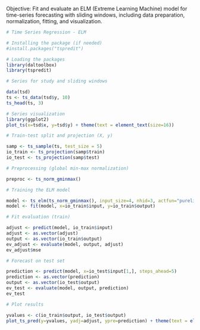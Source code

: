 Objective: Fit and evaluate an ELM (Extreme Learning Machine) model for time-series forecasting with sliding windows, including data preparation, normalization, fitting, and visualization.

```r
# Time Series Regression - ELM

# Installing the package (if needed)
#install.packages("tspredit")
```

```r
# Loading the packages
library(daltoolbox)
library(tspredit) 
```


```r
# Series for study and sliding windows

data(tsd)
ts <- ts_data(tsd$y, 10)
ts_head(ts, 3)
```

```r
# Series visualization
library(ggplot2)
plot_ts(x=tsd$x, y=tsd$y) + theme(text = element_text(size=16))
```

```r
# Train-test split and projection (X, y)

samp <- ts_sample(ts, test_size = 5)
io_train <- ts_projection(samp$train)
io_test <- ts_projection(samp$test)
```

```r
# Preprocessing (global min-max normalization)

preproc <- ts_norm_gminmax()
```

```r
# Training the ELM model

model <- ts_elm(ts_norm_gminmax(), input_size=4, nhid=3, actfun="purelin")
model <- fit(model, x=io_train$input, y=io_train$output)
```

```r
# Fit evaluation (train)

adjust <- predict(model, io_train$input)
adjust <- as.vector(adjust)
output <- as.vector(io_train$output)
ev_adjust <- evaluate(model, output, adjust)
ev_adjust$mse
```

```r
# Forecast on test set

prediction <- predict(model, x=io_test$input[1,], steps_ahead=5)
prediction <- as.vector(prediction)
output <- as.vector(io_test$output)
ev_test <- evaluate(model, output, prediction)
ev_test
```

```r
# Plot results

yvalues <- c(io_train$output, io_test$output)
plot_ts_pred(y=yvalues, yadj=adjust, ypre=prediction) + theme(text = element_text(size=16))
```

